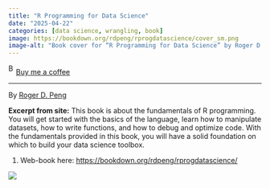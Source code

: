 ```yaml
---
title: "R Programming for Data Science"
date: "2025-04-22"
categories: [data science, wrangling, book]
image: https://bookdown.org/rdpeng/rprogdatascience/cover_sm.png
image-alt: "Book cover for “R Programming for Data Science” by Roger D. Peng. The title is displayed in large black font at the top. Below it is a centered photograph of a black-and-white penguin standing in tall green grass. The author's name appears in smaller black text in the bottom left corner."
---
```


<link href="https://fonts.googleapis.com/css?family=Cookie" rel="stylesheet"><a class="bmc-button" target="_blank" href="https://www.buymeacoffee.com/JoscelinRocha">![Buy me a coffee](https://cdn.buymeacoffee.com/buttons/bmc-new-btn-logo.svg){alt="Buy me a coffee" width="15" height="21"}Buy me a coffee</a>

------------------------------------------------------------------------

By [Roger D. Peng](https://bookdown.org/rdpeng/rprogdatascience/)

**Excerpt from site:** This book is about the fundamentals of R programming. You will get started with the basics of the language, learn how to manipulate datasets, how to write functions, and how to debug and optimize code. With the fundamentals provided in this book, you will have a solid foundation on which to build your data science toolbox.

1.  Web-book here: <https://bookdown.org/rdpeng/rprogdatascience/>

![](https://bookdown.org/rdpeng/rprogdatascience/cover_sm.png)
